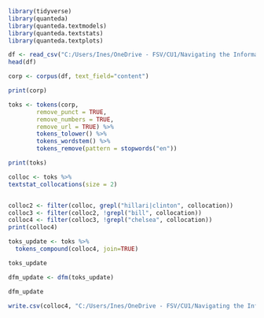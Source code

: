 ```{r}
library(tidyverse)
library(quanteda)
library(quanteda.textmodels)
library(quanteda.textstats)
library(quanteda.textplots)
```


```{r}
df <- read_csv("C:/Users/Ines/OneDrive - FSV/CU1/Navigating the Information Age/HW3/Data/jpm444_hw_data3.csv")
head(df)
```


```{r}
corp <- corpus(df, text_field="content")

print(corp)
```


```{r}
toks <- tokens(corp, 
        remove_punct = TRUE,
        remove_numbers = TRUE,
        remove_url = TRUE) %>%
        tokens_tolower() %>%
        tokens_wordstem() %>%
        tokens_remove(pattern = stopwords("en"))

print(toks)
```


```{r}
colloc <- toks %>%
textstat_collocations(size = 2)


colloc2 <- filter(colloc, grepl("hillari|clinton", collocation))
colloc3 <- filter(colloc2, !grepl("bill", collocation))
colloc4 <- filter(colloc3, !grepl("chelsea", collocation))
print(colloc4)
```


```{r}
toks_update <- toks %>%
  tokens_compound(colloc4, join=TRUE) 

toks_update
```

```{r}
dfm_update <- dfm(toks_update)

dfm_update
```
   

```{r}
write.csv(colloc4, "C:/Users/Ines/OneDrive - FSV/CU1/Navigating the Information Age/HW3/Data/hillary_collocations.csv", row.names = FALSE)
```


